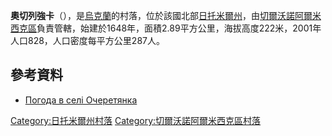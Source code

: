 {{coord|50|30|22|N|28|9|4|E|scale:30000|display=title}}

'''奧切列強卡'''（{{lang-uk|Очеретянка}}），是[[烏克蘭|烏克蘭]]的村落，位於該國北部[[日托米爾州|日托米爾州]]，由[[切爾沃諾阿爾米西克區|切爾沃諾阿爾米西克區]]負責管轄，始建於1648年，面積2.89平方公里，海拔高度222米，2001年人口828，人口密度每平方公里287人。

==參考資料==
* [http://weather.in.ua/ua/zhitomirskaja/19343 Погода в селі Очеретянка] {{Wayback|url=http://weather.in.ua/ua/zhitomirskaja/19343 |date=20111219132912 }}

{{DEFAULTSORT:Очеретянка}}
[[Category:日托米爾州村落|Category:日托米爾州村落]]
[[Category:切爾沃諾阿爾米西克區村落|Category:切爾沃諾阿爾米西克區村落]]


{{Zhytomyr-geo-stub}}